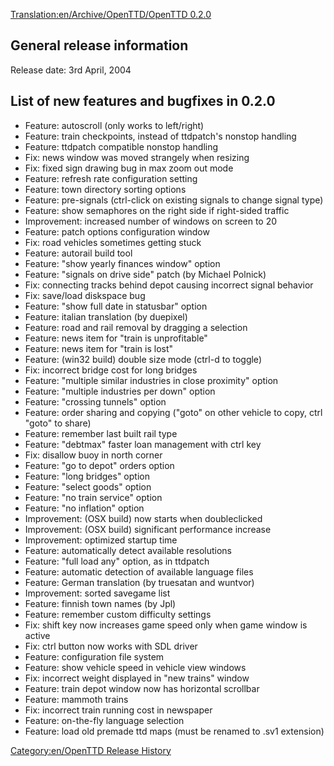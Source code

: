 [[Translation:en/Archive/OpenTTD/OpenTTD 0.2.0]]
[[Category:en/OpenTTD Release History]]

==General release information==
Release date: 3rd April, 2004

==List of new features and bugfixes in 0.2.0==
*Feature: autoscroll (only works to left/right)
*Feature: train checkpoints, instead of ttdpatch's nonstop handling
*Feature: ttdpatch compatible nonstop handling
*Fix: news window was moved strangely when resizing
*Fix: fixed sign drawing bug in max zoom out mode
*Feature: refresh rate configuration setting
*Feature: town directory sorting options
*Feature: pre-signals (ctrl-click on existing signals to change signal type)
*Feature: show semaphores on the right side if right-sided traffic
*Improvement: increased number of windows on screen to 20
*Feature: patch options configuration window
*Fix: road vehicles sometimes getting stuck
*Feature: autorail build tool
*Feature: "show yearly finances window" option
*Feature: "signals on drive side" patch (by Michael Polnick)
*Fix: connecting tracks behind depot causing incorrect signal behavior
*Fix: save/load diskspace bug
*Feature: "show full date in statusbar" option
*Feature: italian translation (by duepixel)
*Feature: road and rail removal by dragging a selection
*Feature: news item for "train is unprofitable"
*Feature: news item for "train is lost"
*Feature: (win32 build) double size mode (ctrl-d to toggle)
*Fix: incorrect bridge cost for long bridges
*Feature: "multiple similar industries in close proximity" option
*Feature: "multiple industries per down" option
*Feature: "crossing tunnels" option
*Feature: order sharing and copying ("goto" on other vehicle to copy, ctrl "goto" to share)
*Feature: remember last built rail type
*Feature: "debtmax" faster loan management with ctrl key
*Fix: disallow buoy in north corner
*Feature: "go to depot" orders option
*Feature: "long bridges" option
*Feature: "select goods" option
*Feature: "no train service" option
*Feature: "no inflation" option
*Improvement: (OSX build) now starts when doubleclicked
*Improvement: (OSX build) significant performance increase
*Improvement: optimized startup time
*Feature: automatically detect available resolutions
*Feature: "full load any" option, as in ttdpatch
*Feature: automatic detection of available language files
*Feature: German translation (by truesatan and wuntvor)
*Improvement: sorted savegame list
*Feature: finnish town names (by Jpl)
*Feature: remember custom difficulty settings
*Fix: shift key now increases game speed only when game window is active
*Fix: ctrl button now works with SDL driver
*Feature: configuration file system
*Feature: show vehicle speed in vehicle view windows
*Fix: incorrect weight displayed in "new trains" window
*Feature: train depot window now has horizontal scrollbar
*Feature: mammoth trains
*Fix: incorrect train running cost in newspaper
*Feature: on-the-fly language selection
*Feature: load old premade ttd maps (must be renamed to .sv1 extension)